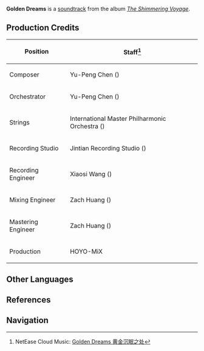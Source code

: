 {{Soundtrack Infobox
|title          =
|image          = The Shimmering Voyage.jpg
|album          = The Shimmering Voyage
|disc           = 4
|number         = 50
|featured       =
|featured2      =
|featured3      =
|featured_disc  =
|featured_disc2 =
|featured_disc3 =
|youtube_id     = OXeli1edmDA
|youtube_time   = 356
|spotify_id     = 0qnCMx0c8boj8E5Hd5SVkF
|played_in      = Interior
|during         = [[Enter the Golden House]] (Idle)
|domain         = Enter the Golden House
|previous       = Foul Legacy
|next           = Palace of Jadeite
}}
'''Golden Dreams''' is a [[soundtrack]] from the album ''[[The Shimmering Voyage]]''.

==Production Credits==
{| class="wikitable" style="text-align:left; height:0.5em"
! Position
! Staff<ref>NetEase Cloud Music: [https://music.163.com/#/song?id=1861579820 Golden Dreams 黄金沉眠之处]</ref>
|-
! Composer
| Yu-Peng Chen ({{zh|陈致逸}})
|-
! Orchestrator
| Yu-Peng Chen ({{zh|陈致逸}})
|-
! Strings
| International Master Philharmonic Orchestra ({{zh|国际首席爱乐乐团}})
|-
! Recording Studio
| Jintian Recording Studio ({{zh|金田录音棚}})
|-
! Recording Engineer
| Xiaosi Wang ({{zh|王小四}})
|-
! Mixing Engineer
| Zach Huang ({{zh|黄巍}})
|-
! Mastering Engineer
| Zach Huang ({{zh|黄巍}})
|-
! Production
| HOYO-MiX
|}

==Other Languages==
{{Other Languages
|en      = Golden Dreams
|zhs     = 黄金沉眠之处
|zhs_rm  = Huángjīn Chénmián zhī Chù
|zht     = 黃金沉眠之處
|zht_rm  = Huángjīn Chénmián zhī Chù
|zh_tl   = 
|ja      = 黄金が眠る所
|ja_rm   = Ougon ga Nemuru Tokoro
|ja_tl   = The Place Where Gold Sleeps
|tr      = 
|tr_tl   = 
|it      = 
|it_tl   = 
}}

==References==
{{Reflist}}

==Navigation==
{{Soundtrack Navbox|The Shimmering Voyage}}